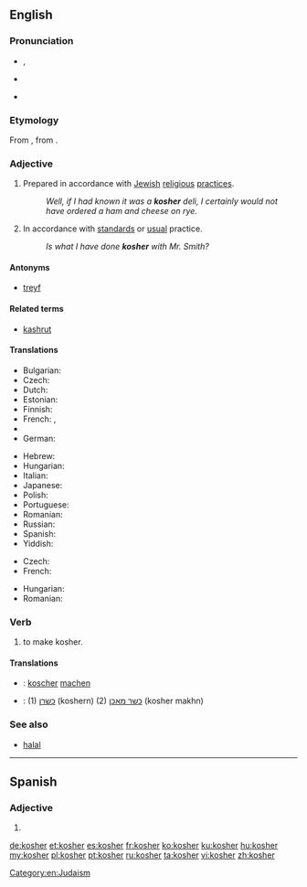 ==English==
{{wikipedia|Kashrut}}

===Pronunciation===
* {{IPA|/ˈkəʊʃə(r)/}}, {{X-SAMPA|/"k@US@(r)/}}
* {{qualifier|rare, Yiddish-influenced}} {{IPA|/ˈkɔʃə(r)/|/ˈkɑʃə(r)/}}
* {{rhymes|əʊʃə(r)}}

===Etymology===
From {{etyl|yi|en}} {{term|כּשר|tr=kosher|lang=yi}}, from {{etyl|he|en}} {{term|כָּשֵׁר|tr=kashér|lang=he}}.

===Adjective===
{{en-adj}}

# {{context|of food|lang=en}} Prepared in accordance with [[Jewish]] [[religious]] [[practice]]s.
#: ''Well, if I had known it was a '''kosher''' deli, I certainly would not have ordered a ham and cheese on rye.''
# {{context|figuratively|by extension|lang=en}} In accordance with [[standard]]s or [[usual]] practice.
#: ''Is what I have done '''kosher''' with Mr. Smith?''

====Antonyms====
* [[treyf]]

====Related terms====
* [[kashrut]]

====Translations====
{{trans-top|of food, prepared in accordance with Jewish religious practices}}
* Bulgarian: {{t-|bg|кашер}}
* Czech: {{t+|cs|košer}}
* Dutch: {{t-|nl|koosjer}}
* Estonian: {{t-|et|koššer}}
* Finnish: {{t+|fi|košer}}
* French: {{t+|fr|casher}}, {{t+|fr|kascher}}
* {{trreq|ka}}
* German: {{t+|de|koscher}}
{{trans-mid}}
* Hebrew: {{t+|he|כשר|tr=kasher}}
* Hungarian: {{t+|hu|kóser}}
* Italian: {{t-|it|kasher}}
* Japanese: {{t-|ja|コーシャ|tr=kōsha|sc=Jpan}}
* Polish: {{t-|pl|koszerny}}
* Portuguese: {{t+|pt|kosher}}
* Romanian: {{t-|ro|cușer}}
* Russian: {{t+|ru|кошерный|tr=košérnyj}}
* Spanish: {{t+|es|kosher}}
* Yiddish: {{t-|yi|כּשר|tr=kosher}}
{{trans-bottom}}

{{trans-top|figuratively, normal or standard}}
* Czech: {{t+|cs|košer}}
* French: {{t+|fr|casher}}
{{trans-mid}}
* Hungarian: {{t+|hu|kóser}}
* Romanian: {{t-|ro|cușer|alt=cúșer}}
{{trans-bottom}}

===Verb===
{{en-verb}}

# {{context|transitive|lang=en}} to make kosher.

====Translations====
{{trans-top|make kosher}}
{{trans-mid}}
{{trans-bottom}}
{{checktrans-top}}
* {{ttbc|de}}: [[koscher]] [[machen]]
{{trans-mid}}
* {{ttbc|yi}}: (1) [[כשרן]] (koshern) (2) [[כשר מאכן]] (kosher makhn)
{{trans-bottom}}

===See also===
* [[halal]]

[[Category:en:Judaism]]
----
==Spanish==

===Adjective===
{{es-adj|pl=kosheres}}

# {{l|en|kosher}}

[[de:kosher]]
[[et:kosher]]
[[es:kosher]]
[[fr:kosher]]
[[ko:kosher]]
[[ku:kosher]]
[[hu:kosher]]
[[my:kosher]]
[[pl:kosher]]
[[pt:kosher]]
[[ru:kosher]]
[[ta:kosher]]
[[vi:kosher]]
[[zh:kosher]]